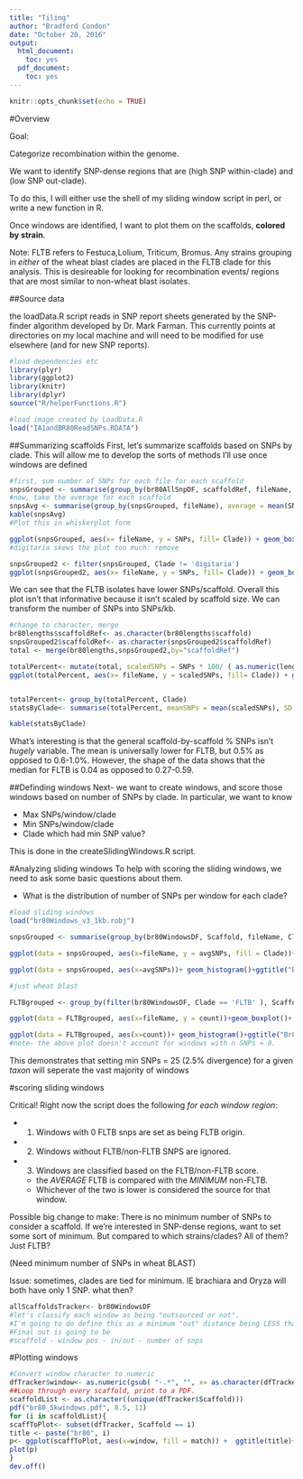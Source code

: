 ```yaml
---
title: "Tiling"
author: "Bradford Condon"
date: "October 20, 2016"
output:
  html_document:
    toc: yes
  pdf_document:
    toc: yes
---
```


```r
knitr::opts_chunk$set(echo = TRUE)
```

#Overview

Goal:

Categorize recombination within the genome.

We want to identify SNP-dense regions that are (high SNP within-clade) and (low SNP out-clade).

To do this, I will either use the shell of my sliding window script in perl, or write a new function in R.

Once windows are identified, I want to plot them on the scaffolds, **colored by strain**.

Note: FLTB refers to Festuca,Lolium, Triticum, Bromus.  Any strains grouping in *either* of the wheat blast clades are placed in the FLTB clade for this analysis.  This is desireable for looking for recombination events/ regions that are most similar to non-wheat blast isolates.

##Source data

the loadData.R script reads in SNP report sheets generated by the SNP-finder algorithm developed by Dr. Mark Farman.  This currently points at directories on my local machine and will need to be modified for use elsewhere (and for new SNP reports).


```r
#load dependencies etc
library(plyr)
library(ggplot2)
library(knitr)
library(dplyr)
source("R/helperFunctions.R")
```


```r
#load image created by LoadData.R
load("IA1andBR80ReadSNPs.RDATA")
```


##Summarizing scaffolds
First, let's summarize scaffolds based on SNPs by clade.  This will allow me to develop the sorts of methods I'll use once windows are defined

```r
#first, sum number of SNPs for each file for each scaffold
snpsGrouped <- summarise(group_by(br80AllSnpDF, scaffoldRef, fileName, Clade), SNPs = n())
#now, take the average for each scaffold
snpsAvg <- summarise(group_by(snpsGrouped, fileName), average = mean(SNPs), SD = sd(SNPs))
kable(snpsAvg)
#Plot this in whiskerplot form

ggplot(snpsGrouped, aes(x= fileName, y = SNPs, fill= Clade)) + geom_boxplot()
#digitaria skews the plot too much: remove

snpsGrouped2 <- filter(snpsGrouped, Clade != 'digitaria')
ggplot(snpsGrouped2, aes(x= fileName, y = SNPs, fill= Clade)) + geom_boxplot()+ scale_y_log10()+ggtitle("Number of SNPs/scaffold")+ ylab("number of SNPs (log)") +  theme(axis.text.x = element_text(angle = 60, hjust = 1)) + xlab("")

```

We can see that the FLTB isolates have lower SNPs/scaffold.  Overall this plot isn't that informative because it isn't scaled by scaffold size.
We can transform the number of SNPs into SNPs/kb.

```r
#change to character, merge
br80lengths$scaffoldRef<- as.character(br80lengths$scaffold)
snpsGrouped2$scaffoldRef<- as.character(snpsGrouped2$scaffoldRef)
total <- merge(br80lengths,snpsGrouped2,by="scaffoldRef")

totalPercent<- mutate(total, scaledSNPs = SNPs * 100/ ( as.numeric(length))) 
ggplot(totalPercent, aes(x= fileName, y = scaledSNPs, fill= Clade)) + geom_boxplot()+ggtitle("Percent divergence of scaffolds")+ ylab("Percent divergence (SNPs*100/scaffoldlength") +  theme(axis.text.x = element_text(angle = 60, hjust = 1)) + xlab("")+scale_y_continuous(limits = c(0, 10))


totalPercent<- group_by(totalPercent, Clade)
statsByClade<- summarise(totalPercent, meanSNPs = mean(scaledSNPs), SD = sd(scaledSNPs), medianSNPs = median(scaledSNPs))

kable(statsByClade)

```

What's interesting is that the general scaffold-by-scaffold % SNPs isn't *hugely* variable.  The mean is universally lower for FLTB, but 0.5% as opposed to 0.6-1.0%.  However, the shape of the data shows that the median for FLTB is 0.04 as opposed to 0.27-0.59.   


##Definding windows
Next- we want to create windows, and score those windows based on number of SNPs by clade.  In particular, we want to know

* Max SNPs/window/clade
* Min SNPs/window/clade
* Clade which had min SNP value?

This is done in the createSlidingWindows.R script.

#Analyzing sliding windows
To help with scoring the sliding windows, we need to ask some basic questions about them.

* What is the distribution of number of SNPs per window for each clade?

```r
#load sliding windows
load("br80Windows_v3_1kb.robj")

snpsGrouped <- summarise(group_by(br80WindowsDF, Scaffold, fileName, Clade), avgSNPs = mean(count))

ggplot(data = snpsGrouped, aes(x=fileName, y = avgSNPs, fill = Clade))+ geom_boxplot()+ theme(axis.text.x = element_text(angle = 60, hjust = 1)) +ggtitle("Br80, average number of SNPs 1kb/window")

ggplot(data = snpsGrouped, aes(x=avgSNPs))+ geom_histogram()+ggtitle("Br80 reference, log(average number of SNPs) 1kb/window")+facet_wrap(~Clade, nrow = 3)+scale_y_log10()

#just wheat blast

FLTBgrouped <- group_by(filter(br80WindowsDF, Clade == 'FLTB' ), Scaffold, fileName, Window)

ggplot(data = FLTBgrouped, aes(x=fileName, y = count))+geom_boxplot()+ theme(axis.text.x = element_text(angle = 60, hjust = 1)) +ggtitle("Br80, average number of SNPs 1kb/window, FLTB only")

ggplot(data = FLTBgrouped, aes(x=count))+ geom_histogram()+ggtitle("Br80 reference, SNPs/1kb window")+facet_wrap(~fileName, nrow = 3)+scale_x_continuous(limits= c(0, 75))
#note- the above plot doesn't account for windows with n SNPs = 0.

```

This demonstrates that setting min SNPs = 25 (2.5% divergence) for a given *taxon* will seperate the vast majority of windows

#scoring sliding windows

Critical!  Right now the script does the following *for each window region*:

* 1) Windows with 0 FLTB snps are set as being FLTB origin.
* 2) Windows without FLTB/non-FLTB SNPS are ignored.
* 3) Windows are classified based on the FLTB/non-FLTB score.
  * the *AVERAGE* FLTB is compared with the *MINIMUM* non-FLTB.
  * Whichever of the two is lower is considered the source for that window.


Possible big change to make: There is no minimum number of SNPs to consider a scaffold.  If we're interested in SNP-dense regions, want to set some sort of minimum.  But compared to which strains/clades?  All of them?  Just FLTB?

(Need minimum number of SNPs in wheat BLAST)

Issue: sometimes, clades are tied for minimum.  IE brachiara and Oryza will both have only 1 SNP.  what then?

```R
allScaffoldsTracker<- br80WindowsDF
#let's classify each window as being "outsourced or not".
#I'm going to do define this as a minimum "out" distance being LESS than the average "in" distance
#Final out is going to be
#scaffold - window pos - in/out - number of snps


```



#Plotting windows

```r

#Convert window character to numeric
dfTracker$window<- as.numeric(gsub( "-.*", "", x= as.character(dfTracker$window)))
##Loop through every scaffold, print to a PDF.
scaffoldList <- as.character((unique(dfTracker$Scaffold)))
pdf("br80_5kwindows.pdf", 8.5, 11)
for (i in scaffoldList){
scaffToPlot<- subset(dfTracker, Scaffold == i)
title <- paste("br80", i)
p<- ggplot(scaffToPlot, aes(x=window, fill = match)) +  ggtitle(title)+xlab("Br80 position")+ geom_histogram() 
plot(p)
}
dev.off()
```

